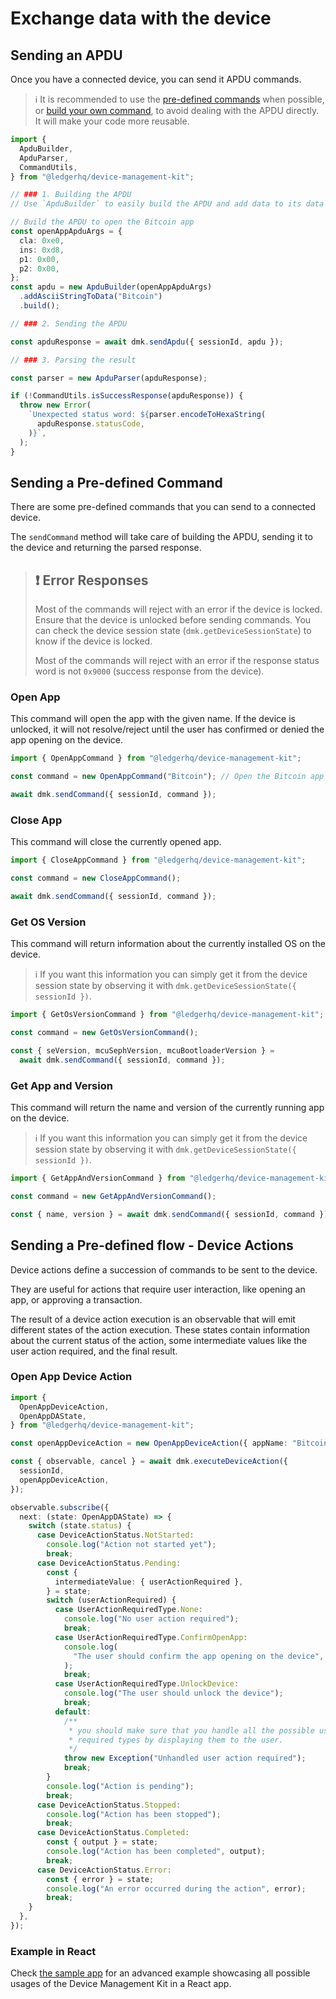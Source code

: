 # Exchange data with the device

## Sending an APDU

Once you have a connected device, you can send it APDU commands.

> ℹ️ It is recommended to use the [pre-defined commands](#sending-a-pre-defined-command) when possible, or [build your own command](#building-a-new-command), to avoid dealing with the APDU directly. It will make your code more reusable.

```ts
import {
  ApduBuilder,
  ApduParser,
  CommandUtils,
} from "@ledgerhq/device-management-kit";

// ### 1. Building the APDU
// Use `ApduBuilder` to easily build the APDU and add data to its data field.

// Build the APDU to open the Bitcoin app
const openAppApduArgs = {
  cla: 0xe0,
  ins: 0xd8,
  p1: 0x00,
  p2: 0x00,
};
const apdu = new ApduBuilder(openAppApduArgs)
  .addAsciiStringToData("Bitcoin")
  .build();

// ### 2. Sending the APDU

const apduResponse = await dmk.sendApdu({ sessionId, apdu });

// ### 3. Parsing the result

const parser = new ApduParser(apduResponse);

if (!CommandUtils.isSuccessResponse(apduResponse)) {
  throw new Error(
    `Unexpected status word: ${parser.encodeToHexaString(
      apduResponse.statusCode,
    )}`,
  );
}
```

## Sending a Pre-defined Command

There are some pre-defined commands that you can send to a connected device.

The `sendCommand` method will take care of building the APDU, sending it to the device and returning the parsed response.

> ## ❗️ Error Responses
>
> Most of the commands will reject with an error if the device is locked.
> Ensure that the device is unlocked before sending commands. You can check the device session state (`dmk.getDeviceSessionState`) to know if the device is locked.
>
> Most of the commands will reject with an error if the response status word is not `0x9000` (success response from the device).

### Open App

This command will open the app with the given name. If the device is unlocked, it will not resolve/reject until the user has confirmed or denied the app opening on the device.

```ts
import { OpenAppCommand } from "@ledgerhq/device-management-kit";

const command = new OpenAppCommand("Bitcoin"); // Open the Bitcoin app

await dmk.sendCommand({ sessionId, command });
```

### Close App

This command will close the currently opened app.

```ts
import { CloseAppCommand } from "@ledgerhq/device-management-kit";

const command = new CloseAppCommand();

await dmk.sendCommand({ sessionId, command });
```

### Get OS Version

This command will return information about the currently installed OS on the device.

> ℹ️ If you want this information you can simply get it from the device session state by observing it with `dmk.getDeviceSessionState({ sessionId })`.

```ts
import { GetOsVersionCommand } from "@ledgerhq/device-management-kit";

const command = new GetOsVersionCommand();

const { seVersion, mcuSephVersion, mcuBootloaderVersion } =
  await dmk.sendCommand({ sessionId, command });
```

### Get App and Version

This command will return the name and version of the currently running app on the device.

> ℹ️ If you want this information you can simply get it from the device session state by observing it with `dmk.getDeviceSessionState({ sessionId })`.

```ts
import { GetAppAndVersionCommand } from "@ledgerhq/device-management-kit";

const command = new GetAppAndVersionCommand();

const { name, version } = await dmk.sendCommand({ sessionId, command });
```

## Sending a Pre-defined flow - Device Actions

Device actions define a succession of commands to be sent to the device.

They are useful for actions that require user interaction, like opening an app,
or approving a transaction.

The result of a device action execution is an observable that will emit different states of the action execution. These states contain information about the current status of the action, some intermediate values like the user action required, and the final result.

### Open App Device Action

```ts
import {
  OpenAppDeviceAction,
  OpenAppDAState,
} from "@ledgerhq/device-management-kit";

const openAppDeviceAction = new OpenAppDeviceAction({ appName: "Bitcoin" });

const { observable, cancel } = await dmk.executeDeviceAction({
  sessionId,
  openAppDeviceAction,
});

observable.subscribe({
  next: (state: OpenAppDAState) => {
    switch (state.status) {
      case DeviceActionStatus.NotStarted:
        console.log("Action not started yet");
        break;
      case DeviceActionStatus.Pending:
        const {
          intermediateValue: { userActionRequired },
        } = state;
        switch (userActionRequired) {
          case UserActionRequiredType.None:
            console.log("No user action required");
            break;
          case UserActionRequiredType.ConfirmOpenApp:
            console.log(
              "The user should confirm the app opening on the device",
            );
            break;
          case UserActionRequiredType.UnlockDevice:
            console.log("The user should unlock the device");
            break;
          default:
            /**
             * you should make sure that you handle all the possible user action
             * required types by displaying them to the user.
             */
            throw new Exception("Unhandled user action required");
            break;
        }
        console.log("Action is pending");
        break;
      case DeviceActionStatus.Stopped:
        console.log("Action has been stopped");
        break;
      case DeviceActionStatus.Completed:
        const { output } = state;
        console.log("Action has been completed", output);
        break;
      case DeviceActionStatus.Error:
        const { error } = state;
        console.log("An error occurred during the action", error);
        break;
    }
  },
});
```

### Example in React

Check [the sample app](https://github.com/LedgerHQ/device-sdk-ts/tree/develop/apps/sample) for an advanced example showcasing all possible usages of the Device Management Kit in a React app.
